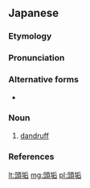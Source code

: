 ==Japanese==
{{wikipedia|lang=ja}}
{{ja-kanjitab|yomi=irr}}

===Etymology===
{{rfe|lang=ja|Am I correct in assuming this is an ateji (当て字)?}}

===Pronunciation===
{{ja-pron|yomi=irr|ふけ|acc=2|acc2=0|acc_ref=DJR|acc2_ref=DJR}}

===Alternative forms===
* {{l|ja|雲脂}}

===Noun===
{{ja-noun|ふけ}}

# [[dandruff]]

===References===
<references/>

[[lt:頭垢]]
[[mg:頭垢]]
[[pl:頭垢]]